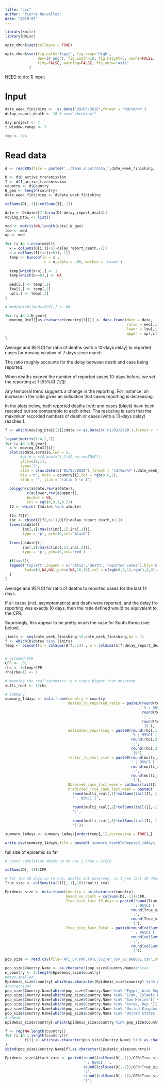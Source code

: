 ```yaml
---
title: "ccc"
author: "Pierre Nouvellet"
date: "2019-07"
---
```


```r
library(knitr)
library(Hmisc)

opts_chunk$set(collapse = TRUE)

opts_chunk$set(fig.path='figs/', fig.keep='high', 
               dev=c('png'), fig.width=10, fig.height=6, cache=FALSE,
               tidy=FALSE, warning=FALSE, fig.show="asis"
 	       )

```


NEED to do:
1) input

# Input

```r

date_week_finishing <-  as.Date('29/03/2020',format = '%d/%m/%Y')
delay_report_death <- 10 # need checking!!

day.project <- 7
t.window.range <- 7

rep <- 2e4

```

# Read data

```r
d <- readRDS(file = paste0('../Team.input/data_',date_week_finishing,'.rds'))

D <- d$D_active_transmission
I <- d$I_active_transmission
country <- d$Country
N_geo <- length(country)
date_week_finishing <- d$date_week_finishing

```


```r

colSums(D[,-1])/colSums(I[,-1])

date <- D$dates[7:(nrow(D)-delay_report_death)]
moving_DtoI <- list()

med <- matrix(NA,length(date),N_geo)
low <- med
up <- med

for (i in 1:nrow(med)){
  x = colSums(D[i:(i+6)+delay_report_death,-1])
  n = colSums(I[(i:(i+6)),-1])
  temp <- binconf(x = x , 
                  n = n,alpha = .05, method = 'exact')
  
  temp[which(x>n),] <- 1
  temp[which(n==0),] <- NA
  
  med[i,] <- temp[,1]
  low[i,] <- temp[,2]
  up[i,] <- temp[,3]
}

# med[which((med==Inf))] <- NA

for (i in 1:N_geo){
  moving_DtoI[[as.character(country[i])]] <- data.frame(date = date,
                                                        ratio = med[,i],
                                                        lower = low[,i],
                                                        upper = up[,i])
}

```

Average and 95%CI for ratio of deaths (with a 10-days delay) to reported cases for moving window of 7 days since march.

The ratio roughly accounts for the delay between death and case being reported. 



When deaths exceed the number of reported cases 10-days before, we set the reporting at 1 (95%CI [1;1])



Any temporal trend suggests a change in the reporting. 
For instance, an increase in the ratio gives an indication that cases reporting is decreasing.


In the plots below, both reported deaths (red) and cases (black) have been rescaled but are comparable to each other. The rescaling is such that the maximium recorded numbers of death or cases (with a 10-days delay) reaches 1.

```r

f <- which(moving_DtoI[[1]]$date >= as.Date(c('01/03/2020'),format = '%d/%m/%Y'))

layout(matrix(1:4,2,2))
for (i in 1:N_geo){
  a <- moving_DtoI[[i]]
  plot(a$date,a$ratio,lwd = 2,
       #ylim = c(0,max(a[f,2:4],na.rm=TRUE)),
       ylim=c(0,1),
       type='l',
       xlim = c(as.Date(c('01/03/2020'),format = '%d/%m/%Y'),date_week_finishing-delay_report_death),
       bty ='n', main = country[i],col = rgb(0,0,1),
       xlab = '', ylab = 'ratio D to I') 
  
  polygon(c(a$date,rev(a$date)),
          c(a$lower,rev(a$upper)),
          border = NA,
          col = rgb(0,0,1,0.2))
  f2 <- which( I$dates %in% a$date)
  
  f2<-f2[f]
  inc <- cbind(I[f2,i+1],D[f2+delay_report_death,i+1])
  lines(a$date[f], 
        inc[,1]/max(c(inc[,1],inc[,2])),
        type = 'p', pch=16,col='black')
  
  lines(a$date[f], 
        inc[,2]/max(c(inc[,1],inc[,2])), 
        type = 'p', pch=16,col='red')
  
  if(i==3){
  legend('topleft',legend = c('ratio','death','reported cases'),bty='n',
         lwd=c(3,NA,NA),pch=c(NA,16,16),col = c(rgb(0,0,1),rgb(1,0,0),rgb(0,0,0)))
  }
}

```

Average and 95%CI for ratio of deaths to reported cases for the last 14 days.


If all cases (incl. asymptomatics) and death were reported, and the delay fro reporting was exactly 10 days, then the ratio defined would be equivalent to the CFR.

Suprisingly, this appear to be pretty much the case for South Korea (see below).

```r

limits <- seq(date_week_finishing-13,date_week_finishing,by = 1)
f <- which(D$dates %in% limits)
temp <- binconf(x = colSums(D[f,-1]) , n = colSums(I[f-delay_report_death,-1]),alpha = .05, method = 'exact')


# assumed CFR
CFR <- .01
rho <- 1/temp*CFR
rho[rho>1] <- 1

# meaning the real epidemics is x times bigger than observed
multi_real <- 1/rho

# summary
summary_14days <- data.frame(country = country,
                             deaths_to_reported_ratio = paste0(round(temp[,1],digits = 3)*100,
                                                               '% ; 95%CI [',
                                                               round(temp[,2],digits = 3)*100,
                                                               ';',
                                                               round(temp[,3],digits = 3)*100,
                                                               ']%'),
                             estimated_reporting = paste0(round(rho[,1],digits = 3)*100,
                                                          '% ; 95%CI [',
                                                          round(rho[,2],digits = 3)*100,
                                                          ';',
                                                          round(rho[,3],digits = 3)*100,
                                                          ']%'),
                             factor_to_real_size = paste0(round(multi_real[,1],digits = 1),
                                                          ' ; 95%CI [',
                                                          round(multi_real[,2],digits = 1),
                                                          ';',
                                                          round(multi_real[,3],digits = 1),
                                                          ']'),
                             Observed_case_last_week = colSums(tail(I[,-1],7)),
                             Predicted_True_case_last_week = paste0(
                               round(multi_real[,1]*colSums(tail(I[,-1],7)),digits = 0),
                               ' ; 95%CI [',
                               
                               round(multi_real[,2]*colSums(tail(I[,-1],7)),digits = 0),
                               ';',
                               
                               round(multi_real[,3]*colSums(tail(I[,-1],7)),digits = 0),
                               ']'))

summary_14days <- summary_14days[order(temp[,1],decreasing = TRUE),]

write.csv(summary_14days,file = paste0('summary_DeathToRepoted_14days_',date_week_finishing,'.csv'))

```

full size of epidemic so far

```r

# count cumulative death up to now I_true = D/CFR

colSums(D[,-1])/CFR

# for the 10 days up to now, deaths not observed, so I_rep last 10 days * colSums(tail(I[,-1],7))
True_size <- colSums(tail(I[,-1],10))*multi_real

Epidemic_size <- data.frame(country = as.character(country),
                            based_on_death = colSums(D[,-1])/CFR,
                            True_size_last_10_days = paste0(round(True_size[,1],digits = 1),
                                                          ' ; 95%CI [',
                                                          round(True_size[,2],digits = 1),
                                                          ';',
                                                          round(True_size[,3],digits = 1),
                                                          ']'),
                            True_size_last_Total = paste0(round(colSums(D[,-1])/CFR+True_size[,1],digits = 1),
                                                          ' ; 95%CI [',
                                                          round(colSums(D[,-1])/CFR+True_size[,2],digits = 1),
                                                          ';',
                                                          round(colSums(D[,-1])/CFR+True_size[,3],digits = 1),
                                                          ']'))

pop_size <- read.csv(file='API_SP.POP.TOTL_DS2_en_csv_v2_866861.csv',stringsAsFactors = FALSE)

pop_size$Country.Name <- as.character(pop_size$Country.Name)#clean
n_country <- 1:length(Epidemic_size$country)
#miss-spelled
Epidemic_size$country[-which(as.character(Epidemic_size$country) %in% as.character(pop_size$Country.Name))]
#corrections
pop_size$Country.Name[which(pop_size$Country.Name %in% 'Egypt, Arab Rep.')] <- 'Egypt'
pop_size$Country.Name[which(pop_size$Country.Name %in% 'Iran, Islamic Rep.')] <- 'Iran'
pop_size$Country.Name[which(pop_size$Country.Name %in% 'San Marino')] <- 'San_Marino'
pop_size$Country.Name[which(pop_size$Country.Name %in% 'Korea, Rep.')] <- 'South_Korea'
pop_size$Country.Name[which(pop_size$Country.Name %in% 'United Kingdom')] <- 'United_Kingdom'
pop_size$Country.Name[which(pop_size$Country.Name %in% 'United States')] <- 'United_States_of_America'
# check
Epidemic_size$country[-which(Epidemic_size$country %in% pop_size$Country.Name)]

f <- rep(NA,length(country))
for (i in 1:length(country)){
         f[i] <- which(as.character(pop_size$Country.Name) %in% as.character(Epidemic_size$country)[i])
}
cbind(pop_size$Country.Name[f],as.character(Epidemic_size$country))

Epidemic_size$Attack_rate <- paste0(round((colSums(D[,-1])/CFR+True_size[,1])/pop_size$X2018[f]*100,digits = 1),
                                    ' ; 95%CI [',
                                    round((colSums(D[,-1])/CFR+True_size[,2])/pop_size$X2018[f]*100,digits = 1),
                                    ';',
                                    round((colSums(D[,-1])/CFR+True_size[,3])/pop_size$X2018[f]*100,digits = 1),
                                    ']')

```